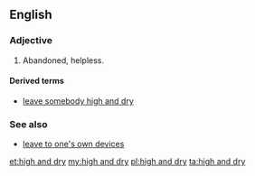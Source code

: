 ==English==

===Adjective===
{{en-adj|head=[[high]] [[and]] [[dry]]|-}}

# {{context|idiomatic|lang=en}} Abandoned, helpless.

====Derived terms====
* [[leave somebody high and dry]]

===See also===
* [[leave to one's own devices]]

[[et:high and dry]]
[[my:high and dry]]
[[pl:high and dry]]
[[ta:high and dry]]